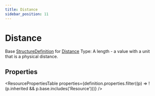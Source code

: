 ```yaml
---
title: Distance
sidebar_position: 11
---
```


# Distance

Base <a href="/docs/api/fhir/resources/structuredefinition">StructureDefinition</a> for <a href="/docs/api/fhir/datatypes/distance">Distance</a> Type: A length - a value with a unit that is a physical distance.

<Tabs queryString="intro-section">
<TabItem value="schema" label="Schema" default>


## Properties


<ResourcePropertiesTable properties={definition.properties.filter((p) => !(p.inherited && p.base.includes('Resource')))} />


</TabItem>
  
  
  
  

</Tabs>
